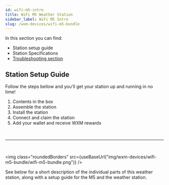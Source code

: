 ```yaml
---
id: wifi-m5-intro
title: WiFi M5 Weather Station
sidebar_label: WiFi M5 Intro
slug: /wxm-devices/wifi-m5-bundle
---
```



In this section you can find:
  - Station setup guide
  - Station Specifications
  - [Troubleshooting section](/wxm-devices/wifi-m5-bundle/troubleshooting)


## Station Setup Guide

Follow the steps bellow and you'll get your station up and running in no time!

1. Contents in the box
1. Assemble the station
1. Install the station
1. Connect and claim the station
1. Add your wallet and receive WXM rewards

<br/>
<hr />
<br/>

<img class="roundedBorders" src={useBaseUrl("img/wxm-devices/wifi-m5-bundle/wifi-m5-bundle.png")} />

See below for a short description of the individual parts of this weather station, along with a setup
guide for the M5 and the weather station.
